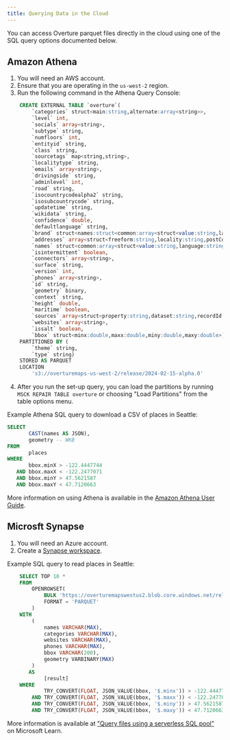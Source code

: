 ```yaml
---
title: Querying Data in the Cloud
---
```


You can access Overture parquet files directly in the cloud using one of the SQL query options documented below.

## Amazon Athena

1. You will need an AWS account.
2. Ensure that you are operating in the `us-west-2` region.
3. Run the following command in the Athena Query Console:

```sql
    CREATE EXTERNAL TABLE `overture`(
        `categories` struct<main:string,alternate:array<string>>,
        `level` int,
        `socials` array<string>,
        `subtype` string,
        `numfloors` int,
        `entityid` string,
        `class` string,
        `sourcetags` map<string,string>,
        `localitytype` string,
        `emails` array<string>,
        `drivingside` string,
        `adminlevel` int,
        `road` string,
        `isocountrycodealpha2` string,
        `isosubcountrycode` string,
        `updatetime` string,
        `wikidata` string,
        `confidence` double,
        `defaultlanguage` string,
        `brand` struct<names:struct<common:array<struct<value:string,language:string>>,official:array<struct<value:string,language:string>>,alternate:array<struct<value:string,language:string>>,short:array<struct<value:string,language:string>>>,wikidata:string>,
        `addresses` array<struct<freeform:string,locality:string,postCode:string,region:string,country:string>>,
        `names` struct<common:array<struct<value:string,language:string>>,official:array<struct<value:string,language:string>>,alternate:array<struct<value:string,language:string>>,short:array<struct<value:string,language:string>>>,
        `isintermittent` boolean,
        `connectors` array<string>,
        `surface` string,
        `version` int,
        `phones` array<string>,
        `id` string,
        `geometry` binary,
        `context` string,
        `height` double,
        `maritime` boolean,
        `sources` array<struct<property:string,dataset:string,recordId:string,confidence:double>>,
        `websites` array<string>,
        `issalt` boolean,
        `bbox` struct<minx:double,maxx:double,miny:double,maxy:double>)
    PARTITIONED BY (
        `theme` string,
        `type` string)
    STORED AS PARQUET
    LOCATION
        's3://overturemaps-us-west-2/release/2024-02-15-alpha.0'
```

4. After you run the set-up query, you can load the partitions by running `MSCK REPAIR TABLE overture` or choosing "Load Partitions" from the table options menu.

Example Athena SQL query to download a CSV of places in Seattle:

```sql
SELECT
       CAST(names AS JSON),
       geometry -- WKB
FROM
       places
WHERE
       bbox.minX > -122.4447744
   AND bbox.maxX < -122.2477071
   AND bbox.minY > 47.5621587
   AND bbox.maxY < 47.7120663
```

More information on using Athena is available in the [Amazon Athena User Guide](https://docs.aws.amazon.com/athena/latest/ug/what-is.html).

## Microsft Synapse

1. You will need an Azure account.
2. Create a [Synapse workspace](https://learn.microsoft.com/en-us/azure/synapse-analytics/get-started-create-workspace).


Example SQL query to read places in Seattle:

```sql
    SELECT TOP 10 *
    FROM
        OPENROWSET(
            BULK 'https://overturemapswestus2.blob.core.windows.net/release/2024-02-15-alpha.0/theme=places/type=place/',
            FORMAT = 'PARQUET'
        )
    WITH
        (
            names VARCHAR(MAX),
            categories VARCHAR(MAX),
            websites VARCHAR(MAX),
            phones VARCHAR(MAX),
            bbox VARCHAR(200),
            geometry VARBINARY(MAX)
        )
       AS
            [result]
    WHERE
            TRY_CONVERT(FLOAT, JSON_VALUE(bbox, '$.minx')) > -122.4447744
        AND TRY_CONVERT(FLOAT, JSON_VALUE(bbox, '$.maxx')) < -122.2477071
        AND TRY_CONVERT(FLOAT, JSON_VALUE(bbox, '$.miny')) > 47.5621587
        AND TRY_CONVERT(FLOAT, JSON_VALUE(bbox, '$.maxy')) < 47.7120663
```

  More information is available at ["Query files using a serverless SQL pool"](https://learn.microsoft.com/en-us/training/modules/query-data-lake-using-azure-synapse-serverless-sql-pools/3-query-files) on Microsoft Learn.
